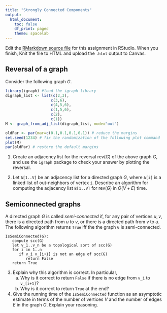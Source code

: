 ```yaml
---
title: "Strongly Connected Components"
output:
  html_document:
    toc: false
    df_print: paged
    theme: spacelab
---
```


Edit the [RMarkdown source file](22scc.Rmd) for this assignment in RStudio. When you finish, Knit the file to HTML and upload the `.html` output to Canvas.

## Reversal of a graph

Consider the following graph $G$.

```r
library(igraph) #load the igraph library
digraph_list <- list(c(2,3), 
                    c(3,6), 
                    c(4,5,6), 
                    c(1,5,6), 
                    c(2), 
                    c(1))
M <- graph_from_adj_list(digraph_list, mode="out") 
```

```r
oldPar <- par(mar=c(0.1,0.1,0.1,0.1)) # reduce the margins
set.seed(1234) # fix the randomization of the following plot command
plot(M)
par(oldPar) # restore the default margins
```

1. Create an adjacency list for the reversal $\mbox{rev}(G)$ of the above graph $G$, and use the `igraph` package to check your answer by plotting the reversal. 




2. Let `A[1..V]` be an adjacency list for a directed graph $G$, where `A[i]` is a linked list of out-neighbors of vertex `i`. Describe an algorithm for computing the adjacency list `B[1..V]` for $\mbox{rev}(G)$ in $O(V+E)$ time.




## Semiconnected graphs

A directed graph $G$ is called *semi-connected* if, for any pair of vertices $u,v$, there is a directed path from $u$ to $v$, or there is a directed path from $v$ to $u$. The following algorithm returns `True` iff the the graph `G` is semi-connected.

```
IsSemiConnected(G):
   compute scc(G)
   let v_1..v_n be a topological sort of scc(G)
   for i in 1..n
      if v_i v_[i+1] is not an edge of scc(G)
         return False
   return True
```

3. Explain why this algorithm is correct. In particular,
    a. Why is it correct to return `False` if there is no edge from `v_i` to `v_[i+1]`?
    b. Why is it correct to return `True` at the end?
    
    


4. Give the running time of the `IsSemiConnected` function as an asymptotic estimate in terms of the number of vertices $V$ and the number of edges $E$ in the graph $G$. Explain your reasoning.




